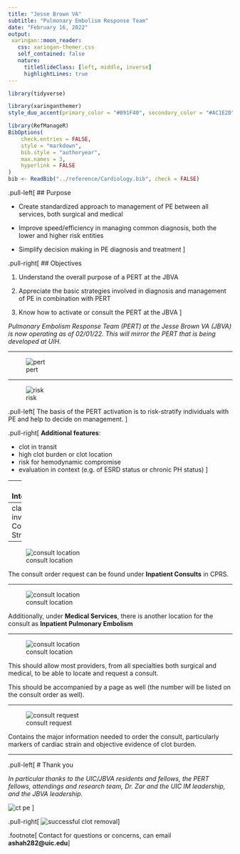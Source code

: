```yaml
---
title: "Jesse Brown VA"
subtitle: "Pulmonary Embolism Response Team"
date: "February 16, 2022"
output:
 xaringan::moon_reader:
   css: xaringan-themer.css
   self_contained: false
   nature:
     titleSlideClass: [left, middle, inverse]
     highlightLines: true
---
```


```r
library(tidyverse)
```

```r
library(xaringanthemer)
style_duo_accent(primary_color = "#091F40", secondary_color = "#AC1E2D")
```

```r
library(RefManageR)
BibOptions(
	check.entries = FALSE,
	style = "markdown",
	bib.style = "authoryear",
	max.names = 3,
	hyperlink = FALSE
)
bib <- ReadBib("../reference/Cardiology.bib", check = FALSE)
```

.pull-left[
## Purpose

- Create standardized approach to management of PE between all services, both surgical and medical

- Improve speed/efficiency in managing common diagnosis, both the lower and higher risk entities

- Simplify decision making in PE diagnosis and treatment
]

.pull-right[
## Objectives

1. Understand the overall purpose of a PERT at the JBVA

1. Appreciate the basic strategies involved in diagnosis and management of PE in combination with PERT

1. Know how to activate or consult the PERT at the JBVA 
]

_Pulmonary Embolism Response Team (PERT) at the Jesse Brown VA (JBVA) is now operating as of 02/01/22. This will mirror the PERT that is being developed at UIH._

---

![pert](../reference/pert-team-overview.png)

---

![risk](../reference/pe-severity.png)

.pull-left[
The basis of the PERT activation is to risk-stratify individuals with PE and help to decide on management. 
]

.pull-right[
__Additional features__: 

- clot in transit
- high clot burden or clot location
- risk for hemodynamic compromise
- evaluation in context (e.g. of ESRD status or chronic PH status)
]

---
### Interventions

| Intervention | Description |
|:--- |:--- |
| PO anticoagulation | treatment of almost all PE if candidate for AC |
| IV anticoagulation | treatment in acute setting or while diagnosis is being pursued, or prior to procedural intervention |
| systemic thrombolytics | treatment in setting of massive PE with no known contraindications |
| catheter directed thrombolytics | treatment in setting of submassive PE with reduced risk of bleeding complications (compared to systemic lytics) but without known contraindications |
| percutaneous thrombectomy | treatment when clot may be amenable to aspiration or removal (safer in patients that cannot tolerate AC) |

---
class: middle, inverse
# Consult Structure

---

![consult location](../reference/consult-location-1.png)

The consult order request can be found under __Inpatient Consults__ in CPRS.

---

![consult location](../reference/consult-location-2.png)

Additionally, under __Medical Services__, there is another location for the consult as __Inpatient Pulmonary Embolism__

---

![consult location](../reference/consult-location-5.png)

This should allow most providers, from all specialties both surgical and medical, to be able to locate and request a consult. 

This should be accompanied by a page as well (the number will be listed on the consult order as well).

---

![consult request](../reference/pert-consult.jpg)

Contains the major information needed to order the consult, particularly markers of cardiac strain and objective evidence of clot burden.

---

.pull-left[
# Thank you

_In particular thanks to the UIC/JBVA residents and fellows, the PERT fellows, attendings and research team, Dr. Zar and the UIC IM leadership, and the JBVA leadership._

![ct pe](../reference/ct-pe.gif)
]

.pull-right[
![successful clot removal](../reference/thrombectomy-example.jpeg)
]

.footnote[
Contact for questions or concerns, can email __ashah282@uic.edu__
]

